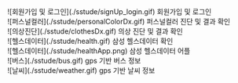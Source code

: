 <div>
![회원가입 및 로그인](./sstude/signUp_login.gif)
  <span>회원가입 및 로그인</span>
</div>

<div>
  ![퍼스널컬러](./sstude/personalColorDx.gif)
  <span>퍼스널컬러 진단 및 결과 확인</span>
</div>

<div>
  ![의상진단](./sstude/clothesDx.gif)
  <span>의상 진단 및 결과 확인</span>
</div>

<div>
  ![헬스데이터](./sstude/health.gif)
  <span>삼성 헬스데이터 확인</span>
</div>

<div>
  ![헬스데이터](./sstude/healthApp.png)
  <span>삼성 헬스데이터 어플</span>
</div>

<div>
  ![버스](./sstude/bus.gif)
  <span>gps 기반 버스 정보</span>
</div>

<div>
  ![날씨](./sstude/weather.gif)
  <span>gps 기반 날씨 정보</span>
</div>


